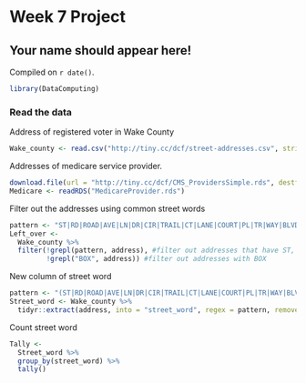 # Week 7 Project

## Your name should appear here!

<!-- leave this material as is -->
Compiled on `r date()`.

```r
library(DataComputing)
```
<!-- put your content after this line -->

### Read the data
Address of registered voter in Wake County
```r
Wake_county <- read.csv("http://tiny.cc/dcf/street-addresses.csv", stringsAsFactors = FALSE)
```

Addresses of medicare service provider.
```r
download.file(url = "http://tiny.cc/dcf/CMS_ProvidersSimple.rds", destfile = "MedicareProvider.rds")
Medicare <- readRDS("MedicareProvider.rds")
```

Filter out the addresses using common street words
```r
pattern <- "ST|RD|ROAD|AVE|LN|DR|CIR|TRAIL|CT|LANE|COURT|PL|TR|WAY|BLVD|PKWY|BLV|PT|HWY|TRL|TERRACE|RIDGE|PARKWA|ALY|ALLEY|LOOP|PATH"
Left_over <-
  Wake_county %>%
  filter(!grepl(pattern, address), #filter out addresses that have ST, RD, or ROAD
         !grepl("BOX", address)) #filter out addresses with BOX
```

New column of street word
```r
pattern <- "(ST|RD|ROAD|AVE|LN|DR|CIR|TRAIL|CT|LANE|COURT|PL|TR|WAY|BLVD|PKWY|BLV|PT|HWY|TRL|TERRACE|RIDGE|PARKWA|ALY|ALLEY|LOOP|PATH)"
Street_word <- Wake_county %>%
  tidyr::extract(address, into = "street_word", regex = pattern, remove = FALSE)
```

Count street word
```r
Tally <- 
  Street_word %>%
  group_by(street_word) %>%
  tally()
```

